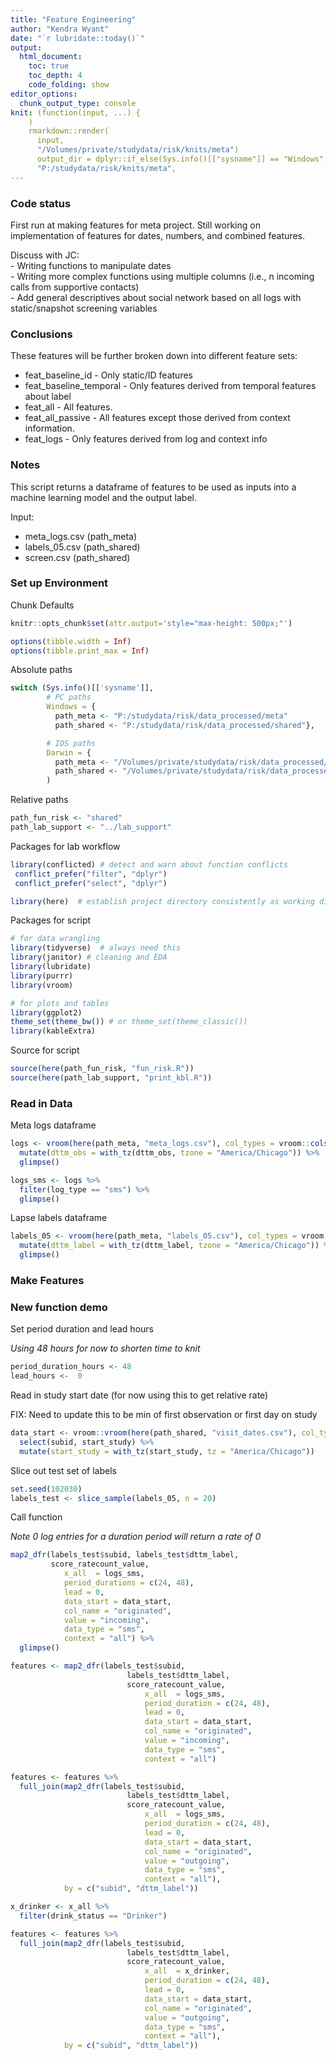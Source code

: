 ---
title: "Feature Engineering"
author: "Kendra Wyant"
date: "`r lubridate::today()`"
output: 
  html_document:
    toc: true 
    toc_depth: 4
    code_folding: show
editor_options: 
  chunk_output_type: console
knit: (function(input, ...) {
    )
    rmarkdown::render(
      input,
      "/Volumes/private/studydata/risk/knits/meta")
      output_dir = dplyr::if_else(Sys.info()[["sysname"]] == "Windows",
      "P:/studydata/risk/knits/meta", 
---

### Code status

First run at making features for meta project. Still working on implementation of features for dates, numbers, and combined features.   

Discuss with JC:   
- Writing functions to manipulate dates   
- Writing more complex functions using multiple columns (i.e., n incoming calls from supportive contacts)    
- Add general descriptives about social network based on all logs with static/snapshot screening variables   


### Conclusions

These features will be further broken down into different feature sets:     

- feat_baseline_id - Only static/ID features    
- feat_baseline_temporal - Only features derived from temporal features about label      
- feat_all - All features.   
- feat_all_passive - All features except those derived from context information.     
- feat_logs - Only features derived from log and context info     


### Notes

This script returns a dataframe of features to be used as inputs into a machine learning model and the output label.      

Input:   

- meta_logs.csv (path_meta)   
- labels_05.csv (path_shared)   
- screen.csv (path_shared)


### Set up Environment

Chunk Defaults
```{r defaults, include=FALSE}
knitr::opts_chunk$set(attr.output='style="max-height: 500px;"')

options(tibble.width = Inf)
options(tibble.print_max = Inf)
```

Absolute paths
```{r, paths}
switch (Sys.info()[['sysname']],
        # PC paths
        Windows = {
          path_meta <- "P:/studydata/risk/data_processed/meta"
          path_shared <- "P:/studydata/risk/data_processed/shared"},

        # IOS paths
        Darwin = {
          path_meta <- "/Volumes/private/studydata/risk/data_processed/meta"
          path_shared <- "/Volumes/private/studydata/risk/data_processed/shared"}
        )
```

Relative paths
```{r}
path_fun_risk <- "shared"
path_lab_support <- "../lab_support"
```

Packages for lab workflow 
```{r, packages_workflow, message=FALSE, warning=FALSE}
library(conflicted) # detect and warn about function conflicts
 conflict_prefer("filter", "dplyr")
 conflict_prefer("select", "dplyr")

library(here)  # establish project directory consistently as working directory
```

Packages for script
```{r, packages_script, message=FALSE, warning=FALSE}
# for data wrangling
library(tidyverse)  # always need this
library(janitor) # cleaning and EDA
library(lubridate)
library(purrr)
library(vroom)

# for plots and tables
library(ggplot2)
theme_set(theme_bw()) # or theme_set(theme_classic())
library(kableExtra)
```

Source for script
```{r, source_script, message=FALSE, warning=FALSE}
source(here(path_fun_risk, "fun_risk.R"))
source(here(path_lab_support, "print_kbl.R"))
```

### Read in Data

Meta logs dataframe  
```{r}
logs <- vroom(here(path_meta, "meta_logs.csv"), col_types = vroom::cols()) %>% 
  mutate(dttm_obs = with_tz(dttm_obs, tzone = "America/Chicago")) %>% 
  glimpse()

logs_sms <- logs %>% 
  filter(log_type == "sms") %>% 
  glimpse()
```

Lapse labels dataframe
```{r}
labels_05 <- vroom(here(path_meta, "labels_05.csv"), col_types = vroom::cols()) %>% 
  mutate(dttm_label = with_tz(dttm_label, tzone = "America/Chicago")) %>% 
  glimpse()
```


### Make Features

### New function demo

Set period duration and lead hours   

*Using 48 hours for now to shorten time to knit*
```{r}
period_duration_hours <- 48
lead_hours <-  0 
```

Read in study start date (for now using this to get relative rate)

FIX: Need to update this to be min of first observation or first day on study
```{r}
data_start <- vroom::vroom(here(path_shared, "visit_dates.csv"), col_types = vroom::cols()) %>% 
  select(subid, start_study) %>% 
  mutate(start_study = with_tz(start_study, tz = "America/Chicago"))
```

Slice out test set of labels
```{r}
set.seed(102030)
labels_test <- slice_sample(labels_05, n = 20)
```



Call function     

*Note 0 log entries for a duration period will return a rate of 0*
```{r}
map2_dfr(labels_test$subid, labels_test$dttm_label,
         score_ratecount_value,
            x_all  = logs_sms,
            period_durations = c(24, 48),
            lead = 0, 
            data_start = data_start, 
            col_name = "originated", 
            value = "incoming", 
            data_type = "sms",
            context = "all") %>% 
  glimpse()
```

```{r}
features <- map2_dfr(labels_test$subid,
                          labels_test$dttm_label,
                          score_ratecount_value,
                              x_all  = logs_sms,
                              period_duration = c(24, 48),
                              lead = 0, 
                              data_start = data_start, 
                              col_name = "originated", 
                              value = "incoming", 
                              data_type = "sms",
                              context = "all")

features <- features %>% 
  full_join(map2_dfr(labels_test$subid,
                          labels_test$dttm_label,
                          score_ratecount_value,
                              x_all  = logs_sms,
                              period_duration = c(24, 48),
                              lead = 0, 
                              data_start = data_start, 
                              col_name = "originated", 
                              value = "outgoing", 
                              data_type = "sms",
                              context = "all"),
            by = c("subid", "dttm_label"))
```


```{r}
x_drinker <- x_all %>%
  filter(drink_status == "Drinker")

features <- features %>% 
  full_join(map2_dfr(labels_test$subid,
                          labels_test$dttm_label,
                          score_ratecount_value,
                              x_all  = x_drinker,
                              period_duration = c(24, 48),
                              lead = 0, 
                              data_start = data_start, 
                              col_name = "originated", 
                              value = "outgoing", 
                              data_type = "sms",
                              context = "all"),
            by = c("subid", "dttm_label"))


```

